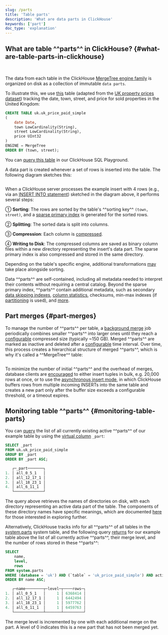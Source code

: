 ```yaml
---
slug: /parts
title: 'Table parts'
description: 'What are data parts in ClickHouse'
keywords: ['part']
doc_type: 'explanation'
---
```



## What are table ^^parts^^ in ClickHouse? {#what-are-table-parts-in-clickhouse}

<br />

The data from each table in the ClickHouse [MergeTree engine family](/engines/table-engines/mergetree-family) is organized on disk as a collection of immutable `data parts`.

To illustrate this, we use [this](https://sql.clickhouse.com/?query=U0hPVyBDUkVBVEUgVEFCTEUgdWsudWtfcHJpY2VfcGFpZF9zaW1wbGU&run_query=true&tab=results) table (adapted from the [UK property prices dataset](/getting-started/example-datasets/uk-price-paid)) tracking the date, town, street, and price for sold properties in the United Kingdom:

```sql
CREATE TABLE uk.uk_price_paid_simple
(
    date Date,
    town LowCardinality(String),
    street LowCardinality(String),
    price UInt32
)
ENGINE = MergeTree
ORDER BY (town, street);
```

You can [query this table](https://sql.clickhouse.com/?query=U0VMRUNUICogRlJPTSB1ay51a19wcmljZV9wYWlkX3NpbXBsZTs&run_query=true&tab=results) in our ClickHouse SQL Playground.

A data part is created whenever a set of rows is inserted into the table. The following diagram sketches this:

<Image img={part} size="lg" />

<br />

When a ClickHouse server processes the example insert with 4 rows (e.g., via an [INSERT INTO statement](/sql-reference/statements/insert-into)) sketched in the diagram above, it performs several steps:

① **Sorting**: The rows are sorted by the table's ^^sorting key^^ `(town, street)`, and a [sparse primary index](/guides/best-practices/sparse-primary-indexes) is generated for the sorted rows.

② **Splitting**: The sorted data is split into columns.

③ **Compression**: Each column is [compressed](https://clickhouse.com/blog/optimize-clickhouse-codecs-compression-schema).

④ **Writing to Disk**: The compressed columns are saved as binary column files within a new directory representing the insert's data part. The sparse primary index is also compressed and stored in the same directory.

Depending on the table's specific engine, additional transformations [may](/operations/settings/settings) take place alongside sorting.

Data ^^parts^^ are self-contained, including all metadata needed to interpret their contents without requiring a central catalog. Beyond the sparse primary index, ^^parts^^ contain additional metadata, such as secondary [data skipping indexes](/optimize/skipping-indexes), [column statistics](https://clickhouse.com/blog/clickhouse-release-23-11#column-statistics-for-prewhere), checksums, min-max indexes (if [partitioning](/partitions) is used), and [more](https://github.com/ClickHouse/ClickHouse/blob/a065b11d591f22b5dd50cb6224fab2ca557b4989/src/Storages/MergeTree/MergeTreeData.h#L104).

## Part merges {#part-merges}

To manage the number of ^^parts^^ per table, a [background merge](/merges) job periodically combines smaller ^^parts^^ into larger ones until they reach a [configurable](/operations/settings/merge-tree-settings#max_bytes_to_merge_at_max_space_in_pool) compressed size (typically ~150 GB). Merged ^^parts^^ are marked as inactive and deleted after a [configurable](/operations/settings/merge-tree-settings#old_parts_lifetime) time interval. Over time, this process creates a hierarchical structure of merged ^^parts^^, which is why it's called a ^^MergeTree^^ table:

<Image img={merges} size="lg" />

<br />

To minimize the number of initial ^^parts^^ and the overhead of merges, database clients are [encouraged](https://clickhouse.com/blog/asynchronous-data-inserts-in-clickhouse#data-needs-to-be-batched-for-optimal-performance) to either insert tuples in bulk, e.g. 20,000 rows at once, or to use the [asynchronous insert mode](https://clickhouse.com/blog/asynchronous-data-inserts-in-clickhouse), in which ClickHouse buffers rows from multiple incoming INSERTs into the same table and creates a new part only after the buffer size exceeds a configurable threshold, or a timeout expires.

## Monitoring table ^^parts^^ {#monitoring-table-parts}

You can [query](https://sql.clickhouse.com/?query=U0VMRUNUIF9wYXJ0CkZST00gdWsudWtfcHJpY2VfcGFpZF9zaW1wbGUKR1JPVVAgQlkgX3BhcnQKT1JERVIgQlkgX3BhcnQgQVNDOw&run_query=true&tab=results) the list of all currently existing active ^^parts^^ of our example table by using the [virtual column](/engines/table-engines#table_engines-virtual_columns) `_part`:

```sql
SELECT _part
FROM uk.uk_price_paid_simple
GROUP BY _part
ORDER BY _part ASC;

   ┌─_part───────┐
1. │ all_0_5_1   │
2. │ all_12_17_1 │
3. │ all_18_23_1 │
4. │ all_6_11_1  │
   └─────────────┘
```
The query above retrieves the names of directories on disk, with each directory representing an active data part of the table. The components of these directory names have specific meanings, which are documented [here](https://github.com/ClickHouse/ClickHouse/blob/f90551824bb90ade2d8a1d8edd7b0a3c0a459617/src/Storages/MergeTree/MergeTreeData.h#L130) for those interested in exploring further.

Alternatively, ClickHouse tracks info for all ^^parts^^ of all tables in the [system.parts](/operations/system-tables/parts) system table, and the following query [returns](https://sql.clickhouse.com/?query=U0VMRUNUCiAgICBuYW1lLAogICAgbGV2ZWwsCiAgICByb3dzCkZST00gc3lzdGVtLnBhcnRzCldIRVJFIChkYXRhYmFzZSA9ICd1aycpIEFORCAoYHRhYmxlYCA9ICd1a19wcmljZV9wYWlkX3NpbXBsZScpIEFORCBhY3RpdmUKT1JERVIgQlkgbmFtZSBBU0M7&run_query=true&tab=results) for our example table above the list of all currently active ^^parts^^, their merge level, and the number of rows stored in these ^^parts^^:

```sql
SELECT
    name,
    level,
    rows
FROM system.parts
WHERE (database = 'uk') AND (`table` = 'uk_price_paid_simple') AND active
ORDER BY name ASC;

   ┌─name────────┬─level─┬────rows─┐
1. │ all_0_5_1   │     1 │ 6368414 │
2. │ all_12_17_1 │     1 │ 6442494 │
3. │ all_18_23_1 │     1 │ 5977762 │
4. │ all_6_11_1  │     1 │ 6459763 │
   └─────────────┴───────┴─────────┘
```
The merge level is incremented by one with each additional merge on the part. A level of 0 indicates this is a new part that has not been merged yet.